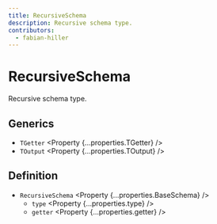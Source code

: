```yaml
---
title: RecursiveSchema
description: Recursive schema type.
contributors:
  - fabian-hiller
---
```



# RecursiveSchema

Recursive schema type.

## Generics

- `TGetter` <Property {...properties.TGetter} />
- `TOutput` <Property {...properties.TOutput} />

## Definition

- `RecursiveSchema` <Property {...properties.BaseSchema} />
  - `type` <Property {...properties.type} />
  - `getter` <Property {...properties.getter} />
